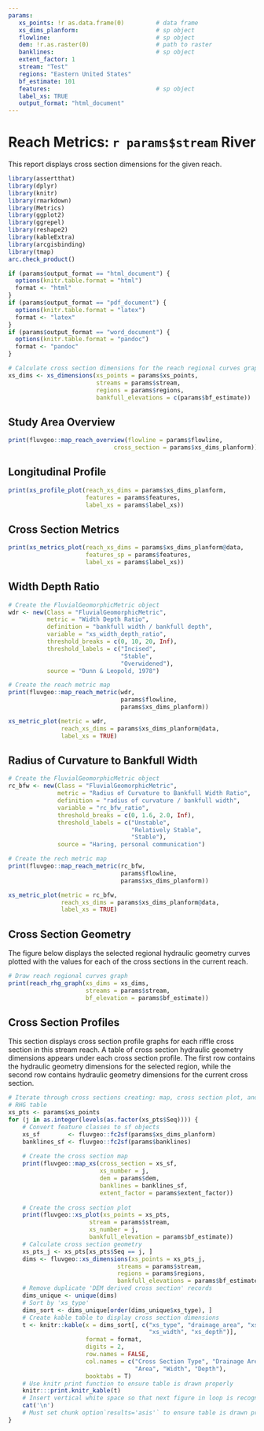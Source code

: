 ```yaml
---
params:
   xs_points: !r as.data.frame(0)         # data frame
   xs_dims_planform:                      # sp object
   flowline:                              # sp object
   dem: !r.as.raster(0)                   # path to raster
   banklines:                             # sp object
   extent_factor: 1
   stream: "Test"
   regions: "Eastern United States"
   bf_estimate: 101
   features:                              # sp object
   label_xs: TRUE
   output_format: "html_document"
---
```


# Reach Metrics: `r params$stream` River
This report displays cross section dimensions for the given reach.

```r
library(assertthat)
library(dplyr)
library(knitr)
library(rmarkdown)
library(Metrics)
library(ggplot2)
library(ggrepel)
library(reshape2)
library(kableExtra)
library(arcgisbinding)
library(tmap)
arc.check_product()
```

```r
if (params$output_format == "html_document") {
  options(knitr.table.format = "html")
  format <- "html"
}
if (params$output_format == "pdf_document") {
  options(knitr.table.format = "latex")
  format <- "latex"
}
if (params$output_format == "word_document") {
  options(knitr.table.format = "pandoc")
  format <- "pandoc"
}
```

```r
# Calculate cross section dimensions for the reach regional curves graph
xs_dims <- xs_dimensions(xs_points = params$xs_points,
                         streams = params$stream,
                         regions = params$regions,
                         bankfull_elevations = c(params$bf_estimate))
```

## Study Area Overview
```r
print(fluvgeo::map_reach_overview(flowline = params$flowline, 
                              cross_section = params$xs_dims_planform))
```

## Longitudinal Profile
```r
print(xs_profile_plot(reach_xs_dims = params$xs_dims_planform, 
                      features = params$features, 
                      label_xs = params$label_xs))
```

## Cross Section Metrics
```r
print(xs_metrics_plot(reach_xs_dims = params$xs_dims_planform@data, 
                      features_sp = params$features,
                      label_xs = params$label_xs))
```

## Width Depth Ratio
```r
# Create the FluvialGeomorphicMetric object
wdr <- new(Class = "FluvialGeomorphicMetric",
           metric = "Width Depth Ratio",
           definition = "bankfull width / bankfull depth",
           variable = "xs_width_depth_ratio",
           threshold_breaks = c(0, 10, 20, Inf),
           threshold_labels = c("Incised",
                                "Stable",
                                "Overwidened"),
           source = "Dunn & Leopold, 1978")

# Create the reach metric map
print(fluvgeo::map_reach_metric(wdr,
                                params$flowline,
                                params$xs_dims_planform))
```

```r
xs_metric_plot(metric = wdr,
               reach_xs_dims = params$xs_dims_planform@data,
               label_xs = TRUE)
```

## Radius of Curvature to Bankfull Width
```r
# Create the FluvialGeomorphicMetric object
rc_bfw <- new(Class = "FluvialGeomorphicMetric",
              metric = "Radius of Curvature to Bankfull Width Ratio",
              definition = "radius of curvature / bankfull width",
              variable = "rc_bfw_ratio",
              threshold_breaks = c(0, 1.6, 2.0, Inf),
              threshold_labels = c("Unstable",
                                   "Relatively Stable",
                                   "Stable"),
              source = "Haring, personal communication")

# Create the rech metric map
print(fluvgeo::map_reach_metric(rc_bfw,
                                params$flowline,
                                params$xs_dims_planform))
```

```r
xs_metric_plot(metric = rc_bfw,
               reach_xs_dims = params$xs_dims_planform@data,
               label_xs = TRUE)
```

## Cross Section Geometry
The figure below displays the selected regional hydraulic geometry curves plotted with the values for each of the cross sections in the current reach.

```r
# Draw reach regional curves graph
print(reach_rhg_graph(xs_dims = xs_dims,
                      streams = params$stream,
                      bf_elevation = params$bf_estimate))
```

## Cross Section Profiles
This section displays cross section profile graphs for each riffle cross section in this stream reach. A table of cross section hydraulic geometry dimensions appears under each cross section profile. The first row contains the hydraulic geometry dimensions for the selected region, while the second row contains hydraulic geometry dimensions for the current cross section.

```r
# Iterate through cross sections creating: map, cross section plot, and 
# RHG table
xs_pts <- params$xs_points
for (j in as.integer(levels(as.factor(xs_pts$Seq)))) {
    # Convert feature classes to sf objects
    xs_sf        <- fluvgeo::fc2sf(params$xs_dims_planform)
    banklines_sf <- fluvgeo::fc2sf(params$banklines)
  
    # Create the cross section map
    print(fluvgeo::map_xs(cross_section = xs_sf,
                          xs_number = j,
                          dem = params$dem,
                          banklines = banklines_sf,
                          extent_factor = params$extent_factor))
  
    # Create the cross section plot
    print(fluvgeo::xs_plot(xs_points = xs_pts,
                       stream = params$stream,
                       xs_number = j,
                       bankfull_elevation = params$bf_estimate))
    # Calculate cross section geometry
    xs_pts_j <- xs_pts[xs_pts$Seq == j, ]
    dims <- fluvgeo::xs_dimensions(xs_points = xs_pts_j,
                               streams = params$stream,
                               regions = params$regions,
                               bankfull_elevations = params$bf_estimate)
    # Remove duplicate 'DEM derived cross section' records
    dims_unique <- unique(dims)
    # Sort by 'xs_type'
    dims_sort <- dims_unique[order(dims_unique$xs_type), ]
    # Create kable table to display cross section dimensions
    t <- knitr::kable(x = dims_sort[, c("xs_type", "drainage_area", "xs_area", 
                                        "xs_width", "xs_depth")],
                      format = format,
                      digits = 2,
                      row.names = FALSE,
                      col.names = c("Cross Section Type", "Drainage Area", 
                                    "Area", "Width", "Depth"),
                      booktabs = T)
    # Use knitr print function to ensure table is drawn properly
    knitr:::print.knitr_kable(t)
    # Insert vertical white space so that next figure in loop is recognized
    cat('\n')
    # Must set chunk option`results='asis'` to ensure table is drawn properly
}
```

